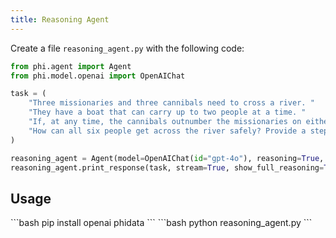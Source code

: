 ```yaml
---
title: Reasoning Agent
---
```


Create a file `reasoning_agent.py` with the following code:

```python reasoning_agent.py
from phi.agent import Agent
from phi.model.openai import OpenAIChat

task = (
    "Three missionaries and three cannibals need to cross a river. "
    "They have a boat that can carry up to two people at a time. "
    "If, at any time, the cannibals outnumber the missionaries on either side of the river, the cannibals will eat the missionaries. "
    "How can all six people get across the river safely? Provide a step-by-step solution and show the solutions as an ascii diagram"
)

reasoning_agent = Agent(model=OpenAIChat(id="gpt-4o"), reasoning=True, markdown=True, structured_outputs=True)
reasoning_agent.print_response(task, stream=True, show_full_reasoning=True)
```

## Usage

<Steps>
  <Snippet file="create-venv-step.mdx" />

  <Step title="Install libraries">
    ```bash
    pip install openai phidata
    ```
  </Step>

  <Step title="Run the agent">
    ```bash
    python reasoning_agent.py
    ```
  </Step>

</Steps>

